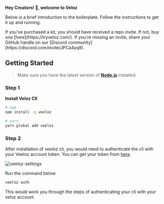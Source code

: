 **Hey Creators! 👋, welcome to Veloz**

Below is a brief introduction to the boilerplate. Follow the instructions to get it up and running.


<Callout emoji="💡">
  If you've purchased a kit, you should have received a repo invite. If not, buy
  one [here](https://tryveloz.com/). If you're missing an invite, share your
  GitHub handle on our [Discord community](https://discord.com/invite/JPCa4yq8).
</Callout>


## Getting Started

> Make sure you have the latest version of [**Node.js**](https://nodejs.org/en/) installed.

<Steps>

### Step 1

**Install Veloz ClI**

```bash
# npm
npm install -g veeloz

# yarn
yarn global add veeloz
```

### Step 2

After installation of _veeloz_ cli, you would need to authenticate the cli with your Veeloz account token. You can get your token from [here](https://tryveeloz.com/settings).

![veeloz-settings](/images/screenshots/v-settings.png)

Run the command below

```bash
veeloz auth
```

This would work you through the steps of authenticating your cli with your veloz account.

</Steps>
